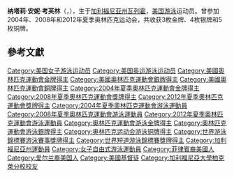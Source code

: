 {{noteTA
|G1=People
}}
{{Infobox swimmer
| name           = 纳塔莉·考芙林<br />Natalie Coughlin
| image          = Natalie Coughlin, 2018 (cropped).jpg
| image_size     = 
| caption        = 考芙林（2018年）
| fullname       = Natalie Anne Coughlin
| nicknames      = "Nat"
| national_team  = {{USA}}
| strokes        = [[仰泳|仰泳]]、[[蝶泳|蝶泳]]、[[自由泳|自由泳]]、[[混合泳|混合泳]]
| club           = California Aquatics
| coach          = 
| collegeteam    = [[加州大學柏克萊分校|加州大學柏克萊分校]]
| birth_date     = {{Birth date and age|1982|8|23|mf=y}}
| birth_place    = {{USA}}[[加利福尼亚州|加利福尼亚州]][[瓦列霍_(加利福尼亚州)|瓦列霍]]
| death_date     = 
| death_place    = 
| height         = {{convert|5|ft|8|in|m|abbr=on}}
| weight         = {{convert|139|lb|kg|abbr=on}}
| medaltemplates = 
{{MedalSport | 女子游泳}}
{{MedalCountry | {{USA}}}}
{{MedalCompetition|国际游泳赛事}}
{{MedalCount
|[[奥林匹克运动会|奥林匹克运动会]]|3|4|5
|[[世界游泳錦標賽|世界长池游泳锦标赛]]|8|7|5
|[[世界短道游泳錦標賽|世界短池游泳锦标赛]]|2|5|1
|[[泛太平洋游泳錦標賽|泛太平洋游泳錦標賽]]|11|4|1
|[[泛美運動會|泛美運動會]]|1|2|1
|'''总计'''|'''25'''|'''22'''|'''13'''
}}
{{MedalCompetition | [[奥林匹克运动会|奥林匹克运动会]]}}
{{MedalGold | [[2004年夏季奥林匹克运动会|2004 雅典]] | [[2004年夏季奥林匹克运动会游泳比赛|100米仰泳]]}}
{{MedalGold | 2004 雅典 | 4×200米自由泳接力}}
{{MedalGold | [[2008年夏季奥林匹克运动会游泳比赛|2008 北京]] | [[2008年夏季奧林匹克運動會游泳比賽女子100米背泳比賽|100米仰泳]]}}
{{MedalSilver | 2004 雅典 | 4×100米自由泳接力}}
{{MedalSilver | 2004 雅典 | 4×100米混合泳接力}}
{{MedalSilver | 2008 北京 | [[2008年夏季奧林匹克運動會游泳比賽女子4_×_100米自由泳接力比賽|4×100米自由泳接力]]}}
{{MedalSilver | 2008 北京 | [[2008年夏季奧林匹克運動會游泳比賽女子4_×_100米混合泳接力比賽|4×100米混合泳接力]]}}
{{MedalBronze | 2004 雅典<ref>{{cite web|url=http://sportsillustrated.cnn.com/olympics/2004/schedules/117BySport.html |title=2004 Olympic Games swimming results |accessdate=2007-07-22 }}</ref> | 100米自由泳}}
{{MedalBronze | 2008 北京 | [[2008年夏季奧林匹克運動會女子100米自由泳比賽|100米自由泳]]}}
{{MedalBronze | 2008 北京 | [[2008年夏季奧林匹克運動會游泳比賽女子200米混合泳比賽|200米个人混合泳]]}}
{{MedalBronze | 2008 北京 | [[2008年夏季奧林匹克運動會游泳比賽女子4_×_200米自由泳接力比賽|4×200米自由泳接力]]}}
{{MedalBronze | [[2012年夏季奥林匹克运动会游泳比赛|2012 伦敦]] | [[2012年夏季奧林匹克運動會女子4×100米自由泳接力比賽|4×100米自由泳接力]]}}
{{MedalCompetition | [[世界游泳錦標賽|世界长池游泳锦标赛]]}}
{{MedalGold | [[2001年世界游泳錦標賽|2001 福冈]] | 100米仰泳}}
{{MedalGold | 2001 福冈 | 4×200米自由泳接力}}
{{MedalGold | [[2003年世界游泳錦標賽|2003 巴塞罗那]] | 4×100米自由泳接力}}
{{MedalGold | [[2005年世界游泳錦標賽|2005 蒙特利尔]] | 4×200米自由泳接力}}
{{MedalGold | [[2007年世界游泳錦標賽|2007 墨尔本]] | 100米仰泳}}
{{MedalGold | 2007 墨尔本 | 4×200米自由泳接力}}
{{MedalGold | [[2011年世界游泳錦標賽|2011 上海]] | [[2011年世界游泳錦標賽游泳比賽|4×100米混合泳接力]]}}
{{MedalGold | [[2013年世界游泳錦標賽|2013 巴塞罗那]] | [[2013年世界游泳錦標賽游泳比賽|4×100米自由泳接力]]}}
{{MedalSilver | 2001 福冈 | 4×100米混合泳接力}}
{{MedalSilver | 2003 巴塞罗那 | 4×100米混合泳接力}}
{{MedalSilver | 2005 蒙特利尔 | 4×100米混合泳接力}}
{{MedalSilver | 2005 蒙特利尔 | 100米自由泳}}
{{MedalSilver | 2007 墨尔本 | 4×100米自由泳接力}}
{{MedalSilver | 2007 墨尔本 | 4×100米混合泳接力}}
{{MedalSilver | 2011 上海 | 4×100米自由泳接力}}
{{MedalBronze | 2001 福冈 | 50米仰泳}}
{{MedalBronze | 2005 蒙特利尔 | 100米仰泳}}
{{MedalBronze | 2005 蒙特利尔 | 4×100米自由泳接力}}
{{MedalBronze | 2007 墨尔本 | 100米蝶泳}}
{{MedalBronze | 2011 上海 | 100米仰泳}}
{{MedalCompetition | [[世界短道游泳錦標賽|世界短池游泳锦标赛]]}}
{{MedalGold | [[2010年世界短道游泳錦標賽|2010 迪拜]] | 100米仰泳}}
{{MedalGold | [[2014年世界短道游泳錦標賽|2014 多哈]] | 4×50米男女混合自由泳接力}}
{{MedalSilver | 2010 迪拜 | 4×100米自由泳接力}}
{{MedalSilver | 2010 迪拜 | 4×100米混合泳接力}}
{{MedalSilver | 2014 多哈 | 4×50米自由泳接力}}
{{MedalSilver | 2014 多哈 | 4×100米自由泳接力}}
{{MedalSilver | 2014 多哈 | 4×50米混合泳接力}}
{{MedalBronze | 2010 迪拜 | 100米自由泳}}
{{MedalCompetition | [[泛太平洋游泳錦標賽|泛太平洋游泳錦標賽]]}}
{{MedalGold | [[2002年泛太平洋游泳錦標賽|2002 横滨]] | 100米自由泳}}
{{MedalGold | 2002 横滨 | 100米仰泳}}
{{MedalGold | 2002 横滨 | 100米蝶泳}}
{{MedalGold | 2002 横滨 | 4×200米自由泳接力}}
{{MedalGold | [[2006年泛太平洋游泳錦標賽|2006 维多利亚]] | 100米自由泳}}
{{MedalGold | 2006 维多利亚 | 4×100米自由泳接力}}
{{MedalGold | 2006 维多利亚 | 4×200米自由泳接力}}
{{MedalGold | 2006 维多利亚 | 4×100米混合泳接力}}
{{MedalGold | [[2010年泛太平洋游泳錦標賽|2010 尔湾]] | 100米自由泳}}
{{MedalGold | 2010 尔湾 | 4×100米自由泳接力}}
{{MedalGold | 2010 尔湾 | 4×100米混合泳接力}}
{{MedalSilver | 2002 横滨 | 4×100米自由泳接力}}
{{MedalSilver | 2002 横滨 | 4×100米混合泳接力}}
{{MedalSilver | 2006 维多利亚 | 50米自由泳}}
{{MedalSilver | 2006 维多利亚 | 100米仰泳}}
{{MedalBronze | 2010 尔湾 | 100米仰泳}}
{{MedalCompetition | [[泛美運動會|泛美運動會]]}}
{{MedalGold | [[2015年泛美運動會|2015 多伦多]]|[[2015年泛美運動會游泳比賽|4×100米混合泳接力]]}}
{{MedalSilver| 2015 多伦多 |100米自由泳}}
{{MedalSilver| 2015 多伦多 |4×100米自由泳接力}}
{{MedalBronze| 2015 多伦多 |50米自由泳}}
}}
'''纳塔莉·安妮·考芙林'''（{{lang-en|Natalie Anne Coughlin}}，{{bd|1982年|8月23日||}}），生于[[加利福尼亚州|加利福尼亚州]][[瓦列霍_(加利福尼亚州)|瓦列霍]]，[[美国|美国]][[游泳|游泳]]运动员。曾参加2004年、2008年和2012年夏季奥林匹克运动会，共收获3枚金牌、4枚银牌和5枚铜牌。

== 參考文獻 ==
{{reflist}}

{{奥林匹克运动会游泳比赛女子100米仰泳冠军}}
{{奥林匹克运动会游泳比赛女子4×200米自由泳接力冠军}}

{{Authority control}}
{{DEFAULTSORT:Coughlin, Natalie}}
[[Category:美国女子游泳运动员|Category:美国女子游泳运动员]]
[[Category:美国奥运游泳运动员|Category:美国奥运游泳运动员]]
[[Category:美國奧林匹克運動會金牌得主|Category:美國奧林匹克運動會金牌得主]]
[[Category:美國奧林匹克運動會銀牌得主|Category:美國奧林匹克運動會銀牌得主]]
[[Category:美國奧林匹克運動會銅牌得主|Category:美國奧林匹克運動會銅牌得主]]
[[Category:2004年夏季奧林匹克運動會金牌得主|Category:2004年夏季奧林匹克運動會金牌得主]]
[[Category:2008年夏季奧林匹克運動會獎牌得主|Category:2008年夏季奧林匹克運動會獎牌得主]]
[[Category:2012年夏季奧林匹克運動會獎牌得主|Category:2012年夏季奧林匹克運動會獎牌得主]]
[[Category:2004年夏季奧林匹克運動會游泳運動員|Category:2004年夏季奧林匹克運動會游泳運動員]]
[[Category:2008年夏季奧林匹克運動會游泳運動員|Category:2008年夏季奧林匹克運動會游泳運動員]]
[[Category:2012年夏季奧林匹克運動會游泳運動員|Category:2012年夏季奧林匹克運動會游泳運動員]]
[[Category:奧林匹克運動會游泳金牌得主|Category:奧林匹克運動會游泳金牌得主]]
[[Category:奧林匹克運動會游泳銀牌得主|Category:奧林匹克運動會游泳銀牌得主]]
[[Category:奥林匹克运动会游泳铜牌得主|Category:奥林匹克运动会游泳铜牌得主]]
[[Category:世界游泳錦標賽游泳賽事獎牌得主|Category:世界游泳錦標賽游泳賽事獎牌得主]]
[[Category:世界短道游泳錦標賽獎牌得主|Category:世界短道游泳錦標賽獎牌得主]]
[[Category:加利福尼亞州運動員|Category:加利福尼亞州運動員]]
[[Category:女子自由式游泳運動員|Category:女子自由式游泳運動員]]
[[Category:菲律賓裔美國人|Category:菲律賓裔美國人]]
[[Category:爱尔兰裔美国人|Category:爱尔兰裔美国人]]
[[Category:美國基督徒|Category:美國基督徒]]
[[Category:加利福尼亞大學柏克萊分校校友|Category:加利福尼亞大學柏克萊分校校友]]
